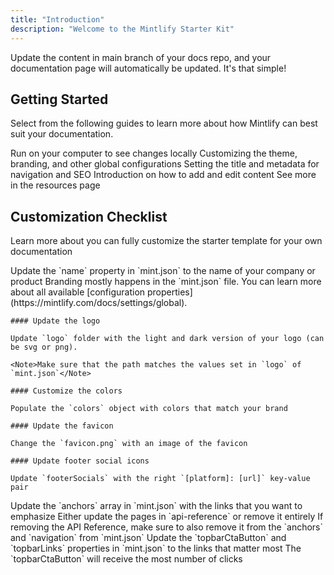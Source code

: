```yaml
---
title: "Introduction"
description: "Welcome to the Mintlify Starter Kit"
---
```


<Note>
  Update the content in main branch of your docs repo, and your documentation page will automatically be updated. It's that simple!
</Note>

## Getting Started

Select from the following guides to learn more about how Mintlify can best suit your documentation.

<CardGroup>
  <Card title="Development" icon="rectangle-terminal" href="/development">
    Run on your computer to see changes locally
  </Card>
  <Card title="Global Settings" icon="sliders" href="https://mintlify.com/docs/settings/global">
    Customizing the theme, branding, and other global configurations
  </Card>
  <Card title="Page Titles and Metadata" icon="heading" href="https://mintlify.com/docs/settings/page">
    Setting the title and metadata for navigation and SEO
  </Card>
  <Card title="Writing Content" icon="pen-nib" href="https://mintlify.com/docs/components/overview">
    Introduction on how to add and edit content
  </Card>
  <Card title="Learn More" icon="ellipsis" href="/resources">
    See more in the resources page
  </Card>
</CardGroup>

## Customization Checklist

Learn more about you can fully customize the starter template for your own documentation

<AccordionGroup>
  <Accordion title="Change name">Update the `name` property in `mint.json` to the name of your company or product</Accordion>
  <Accordion title="Customize the branding">
    Branding mostly happens in the `mint.json` file. You can learn more about all available [configuration properties](https://mintlify.com/docs/settings/global).

    #### Update the logo

    Update `logo` folder with the light and dark version of your logo (can be svg or png).
    
    <Note>Make sure that the path matches the values set in `logo` of `mint.json`</Note>

    #### Customize the colors

    Populate the `colors` object with colors that match your brand

    #### Update the favicon

    Change the `favicon.png` with an image of the favicon

    #### Update footer social icons

    Update `footerSocials` with the right `[platform]: [url]` key-value pair
  </Accordion>
  <Accordion title="Update the anchors">Update the `anchors` array in `mint.json` with the links that you want to emphasize</Accordion>
  <Accordion title="Update or remove the API Reference">
    Either update the pages in `api-reference` or remove it entirely
    <Note>If removing the API Reference, make sure to also remove it from the `anchors` and `navigation` from `mint.json`</Note>
  </Accordion>
  <Accordion title="Update the topbar navigation items">
    Update the `topbarCtaButton` and `topbarLinks` properties in `mint.json` to the links that matter most
    <Tip>The `topbarCtaButton` will receive the most number of clicks</Tip>
  </Accordion>
</AccordionGroup>